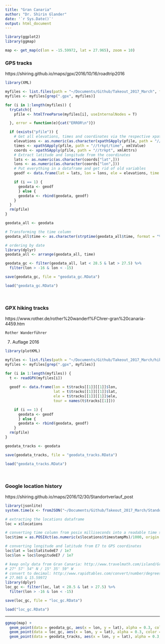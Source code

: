 ```yaml
---
title: "Gran Canaria"
author: "Dr. Shirin Glander"
date: '`r Sys.Date()`'
output: html_document
---
```


```r
library(ggplot2)
library(ggmap)

map <- get_map(c(lon = -15.59972, lat = 27.965), zoom = 10)
```

### GPS tracks

https://shiring.github.io/maps/gpx/2016/10/16/roadtrip2016

```r
library(XML)

myfiles <- list.files(path = "~/Documents/Github/Takeout_2017_March", full.names = TRUE)
myfiles <- myfiles[grep(".gpx", myfiles)]

for (i in 1:length(myfiles)) {
  tryCatch({
    pfile <- htmlTreeParse(myfiles[i], useInternalNodes = T)

  }, error = function(e){cat("ERROR\n")})

  if (exists("pfile")) {
    # Get all elevations, times and coordinates via the respective xpath
    elevations <- as.numeric(as.character(xpathSApply(pfile, path = "//trkpt/ele", xmlValue)))
    times <- xpathSApply(pfile, path = "//trkpt/time", xmlValue)
    coords <- xpathSApply(pfile, path = "//trkpt", xmlAttrs)
    # Extract latitude and longitude from the coordinates
    lats <- as.numeric(as.character(coords["lat",]))
    lons <- as.numeric(as.character(coords["lon",]))
    # Put everything in a dataframe and get rid of old variables
    geodf <- data.frame(lat = lats, lon = lons, ele = elevations, time = times)

    if (i == 1) {
      geodata <- geodf
      } else {
      geodata <- rbind(geodata, geodf)
    }
  }
  rm(pfile)
}

geodata_all <- geodata

# Transforming the time column
geodata_all$time <- as.character(strptime(geodata_all$time, format = "%Y-%m-%dT%H:%M:%SZ"))

# ordering by date
library(dplyr)
geodata_all <- arrange(geodata_all, time)

geodata_gc <- filter(geodata_all, lat < 28.5 & lat > 27.5) %>%
  filter(lon > -16 & lon < -15)
```

```r
save(geodata_gc, file = "geodata_gc.RData")
```

```r
load("geodata_gc.RData")
```

<br>

### GPX hiking tracks

https://www.rother.de/rother%20wanderf%FChrer-gran%20canaria-4459.htm

	Rother Wanderführer
7. Auflage 2016

```r
library(plotKML)

myfiles <- list.files(path = "~/Documents/Github/Takeout_2017_March/hiking", full.names = TRUE)
myfiles <- myfiles[grep(".gpx", myfiles)]

for (i in 1:length(myfiles)) {
  t <- readGPX(myfiles[i])
  
  geodf <- data.frame(lon = t$tracks[[1]][[1]]$lon,
                      lat = t$tracks[[1]][[1]]$lat,
                      ele = t$tracks[[1]][[1]]$ele,
                      tour = names(t$tracks[[1]]))

    if (i == 1) {
      geodata <- geodf
      } else {
      geodata <- rbind(geodata, geodf)
    }
  rm(pfile)
}

geodata_tracks <- geodata
```

```r
save(geodata_tracks, file = "geodata_tracks.RData")
```

```r
load("geodata_tracks.RData")
```

<br>

### Google location history

https://shiring.github.io/maps/2016/12/30/Standortverlauf_post

```r
library(jsonlite)
system.time(x <- fromJSON("~/Documents/Github/Takeout_2017_March/Standortverlauf.json"))
```

```r
# extracting the locations dataframe
loc = x$locations

# converting time column from posix milliseconds into a readable time scale
loc$time = as.POSIXct(as.numeric(x$locations$timestampMs)/1000, origin = "1970-01-01")

# converting longitude and latitude from E7 to GPS coordinates
loc$lat = loc$latitudeE7 / 1e7
loc$lon = loc$longitudeE7 / 1e7

# keep only data from Gran Canaria: http://www.travelmath.com/island/Gran+Canaria
# 27° 57' 54" N / 15° 35' 59" W
# convert to decimal: http://www.rapidtables.com/convert/number/degrees-minutes-seconds-to-degrees.htm
# 27.965 & 15.59972
library(dplyr)
loc_gc <- filter(loc, lat < 28.5 & lat > 27.5) %>%
  filter(lon > -16 & lon < -15)
```

```r
save(loc_gc, file = "loc_gc.RData")
```

```r
load("loc_gc.RData")
```

---

```r
ggmap(map) + 
  geom_point(data = geodata_gc, aes(x = lon, y = lat), alpha = 0.3, color = "blue") +
  geom_point(data = loc_gc, aes(x = lon, y = lat), alpha = 0.3, color = "red") +
  geom_point(data = geodata_tracks, aes(x = lon, y = lat), alpha = 0.3, color = "black")
```
